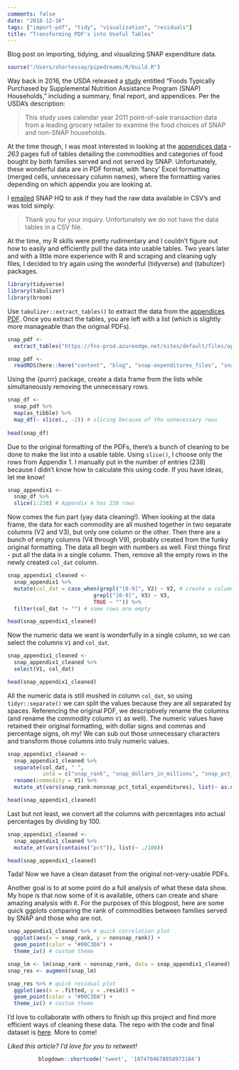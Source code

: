 ```yaml
---
comments: false
date: "2018-12-16"
tags: ["import-pdf", "tidy", "visualization", "residuals"]
title: "Transforming PDF's into Useful Tables"
---
```


Blog post on importing, tidying, and visualizing SNAP expenditure data.

<!--more-->

```r
source("/Users/shortessay/pipedreams/R/build.R")

```

Way back in 2016, the USDA released a [study](https://www.fns.usda.gov/snap/foods-typically-purchased-supplemental-nutrition-assistance-program-snap-households) entitled "Foods Typically Purchased by Supplemental Nutrition Assistance Program (SNAP) Households," including a summary, final report, and appendices. Per the USDA's description:

> This study uses calendar year 2011 point-of-sale transaction data from a leading grocery retailer to examine the food choices of SNAP and non-SNAP households.

At the time though, I was most interested in looking at the [appendices data](https://fns-prod.azureedge.net/sites/default/files/ops/SNAPFoodsTypicallyPurchased-Appendices.pdf) - _263_ pages full of tables detailing the commodities and categories of food bought by both families served and not served by SNAP. Unfortunately, these wonderful data are in PDF format, with 'fancy' Excel formatting (merged cells, unnecessary column names), where the formatting varies depending on which appendix you are looking at.

I [emailed](mailto:SNAPHQ-WEB@fns.usda.gov) SNAP HQ to ask if they had the raw data available in CSV's and was told simply:

> Thank you for your inquiry. Unfortunately we do not have the data tables in a CSV file.  

At the time, my R skills were pretty rudimentary and I couldn't figure out how to easily and efficiently pull the data into usable tables. Two years later and with a little more experience with R and scraping and cleaning ugly files, I decided to try again using the wonderful {tidyverse} and {tabulizer} packages.

```r
library(tidyverse)
library(tabulizer)
library(broom)
```

Use `tabulizer::extract_tables()` to extract the data from the [appendices PDF](https://fns-prod.azureedge.net/sites/default/files/ops/SNAPFoodsTypicallyPurchased-Appendices.pdf). Once you extract the tables, you are left with a list (which is slightly more manageable than the original PDFs).

```r
snap_pdf <-
  extract_tables("https://fns-prod.azureedge.net/sites/default/files/ops/SNAPFoodsTypicallyPurchased-Appendices.pdf")
```

```r
snap_pdf <-
  readRDS(here::here("content", "blog", "snap-expenditures_files", "snap_pdf.Rds"))
```

Using the {purrr} package, create a data frame from the lists while simultaneously removing the unnecessary rows.

```r
snap_df <- 
  snap_pdf %>%
  map(as_tibble) %>%
  map_df(~ slice(., -2)) # slicing because of the unnecessary rows
  
head(snap_df)
```

Due to the original formatting of the PDFs, there's a bunch of cleaning to be done to make the list into a usable table. Using `slice()`, I choose only the rows from Appendix 1. I manually put in the number of entries (238) because I didn't know how to calculate this using code. If you have ideas, let me know!

```r
snap_appendix1 <-
  snap_df %>% 
  slice(1:238) # Appendix A has 238 rows
```

Now comes the fun part (yay data cleaning!). When looking at the data frame, the data for each commodity are all mushed together in two separate columns (V2 and V3), but only one column or the other. Then there are a bunch of empty columns (V4 through V9), probably created from the funky original formatting. The data all begin with numbers as well. First things first - put all the data in a single column. Then, remove all the empty rows in the newly created `col_dat` column.

```r
snap_appendix1_cleaned <-
  snap_appendix1 %>%
  mutate(col_dat = case_when(grepl("[0-9]", V2) ~ V2, # create a column that contains all the data
                           grepl("[0-9]", V3) ~ V3,
                           TRUE ~ "")) %>% 
  filter(col_dat != "") # some rows are empty

head(snap_appendix1_cleaned)
```

Now the numeric data we want is wonderfully in a single column, so we can select the columns `V1` and `col_dat`.

```r
snap_appendix1_cleaned <-
  snap_appendix1_cleaned %>% 
  select(V1, col_dat)

head(snap_appendix1_cleaned)
```

All the numeric data is still mushed in column `col_dat`, so using `tidyr::separate()` we can split the values because they are all separated by spaces. Referencing the original PDF, we descriptively rename the columns (and rename the commodity column `V1` as well). The numeric values have retained their original formatting, with dollar signs and commas and percentage signs, oh my! We can sub out those unnecessary characters and transform those columns into truly numeric values.

```r
snap_appendix1_cleaned <-
  snap_appendix1_cleaned %>%
  separate(col_dat, " ",
           into = c("snap_rank", "snap_dollars_in_millions", "snap_pct_total_expenditures", "nonsnap_rank", "nonsnap_dollars_in_millions", "nonsnap_pct_total_expenditures")) %>%
  rename(commodity = V1) %>%
  mutate_at(vars(snap_rank:nonsnap_pct_total_expenditures), list(~ as.numeric(gsub(",|%|\\$", "", .))))

head(snap_appendix1_cleaned)
```

Last but not least, we convert all the columns with percentages into actual percentages by dividing by 100.

```r
snap_appendix1_cleaned <-
  snap_appendix1_cleaned %>%
  mutate_at(vars(contains("pct")), list(~ ./100))

head(snap_appendix1_cleaned)
```

Tada! Now we have a clean dataset from the original not-very-usable PDFs.

Another goal is to at some point do a full analysis of what these data show. My hope is that now some of it is available, others can create and share amazing analysis with it. For the purposes of this blogpost, here are some quick ggplots comparing the rank of commodities between families served by SNAP and those who are not.

```r
snap_appendix1_cleaned %>% # quick correlation plot
  ggplot(aes(x = snap_rank, y = nonsnap_rank)) +
  geom_point(color = "#00C3DA") +
  theme_iv() # custom theme

snap_lm <- lm(snap_rank ~ nonsnap_rank, data = snap_appendix1_cleaned)
snap_res <- augment(snap_lm)

snap_res %>% # quick residual plot
  ggplot(aes(x = .fitted, y = .resid)) +
  geom_point(color = "#00C3DA") +
  theme_iv() # custom theme
```

I'd love to collaborate with others to finish up this project and find more efficient ways of cleaning these data. The repo with the code and final dataset is [here](https://github.com/ivelasq/snap). More to come!

*Liked this article? I'd love for you to retweet!*

<center>
```r
blogdown::shortcode('tweet', '1074704678858973184')
```
</center>